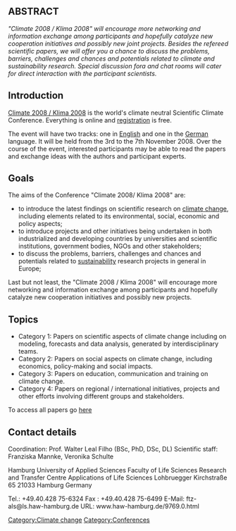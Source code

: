 == ABSTRACT ==
''"Climate 2008 / Klima 2008" will encourage more networking and information exchange among participants and hopefully catalyze new cooperation initiatives and possibly new joint projects. Besides the refereed scientific papers, we will offer you a chance to discuss the problems, barriers, challenges and chances and potentials related to climate and sustainability research. Special discussion fora and chat rooms will cater for direct interaction with the participant scientists. ''

{{TOCright}}

== Introduction ==
[http://www.climate2008.net/ Climate 2008 / Klima 2008] is the world's climate neutral Scientific Climate Conference. Everything is online and [http://www.climate2008.net/?a1=reg registration] is free.

The event will have two tracks: one in [[English]] and one in the [[German]] language. It will be held from the 3rd to the 7th November 2008. Over the course of the event, interested participants may be able to read the papers and exchange ideas with the authors and participant experts.

== Goals ==
The aims of the Conference "Climate 2008/ Klima 2008" are:

* to introduce the latest findings on scientific research on [[climate change]], including elements related to its environmental, social, economic and policy aspects;
* to introduce projects and other initiatives being undertaken in both industrialized and developing countries by universities and scientific institutions, government bodies, NGOs and other stakeholders;
* to discuss the problems, barriers, challenges and chances and potentials related to [[sustainability]] research projects in general in Europe;

Last but not least, the "Climate 2008 / Klima 2008" will encourage more networking and information exchange among participants and hopefully catalyze new cooperation initiatives and possibly new projects.

== Topics ==
* Category 1: Papers on scientific aspects of climate change including on modeling, forecasts and data analysis, generated by interdisciplinary teams.
* Category 2: Papers on social aspects on climate change, including economics, policy-making and social impacts.
* Category 3: Papers on education, communication and training on climate change.
* Category 4: Papers on regional / international initiatives, projects and other efforts involving different groups and stakeholders.

To access all papers go [http://www.climate2008.net/?a1=pap here]

== Contact details ==
Coordination: Prof. Walter Leal Filho (BSc, PhD, DSc, DL)
Scientific staff: Franziska Mannke, Veronika Schulte

Hamburg University of Applied Sciences
Faculty of Life Sciences
Research and Transfer Centre Applications of Life Sciences
Lohbruegger Kirchstraße 65
21033 Hamburg
Germany

Tel.: +49.40.428 75-6324
Fax : +49.40.428 75-6499
E-Mail: ftz-als@ls.haw-hamburg.de
URL: www.haw-hamburg.de/9769.0.html

[[Category:Climate change]]
[[Category:Conferences]]